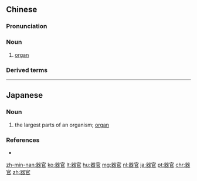 ==Chinese==
{{zh-forms}}
{{wikipedia|lang=zh}}

===Pronunciation===
{{zh-pron
|m=qìguān
|c=hei3 gun1
|mn=khì-koan
|cat=n
}}

===Noun===
{{zh-noun}}

# {{lb|zh|biology}} [[organ]]
#: {{zh-x|呼吸 器官|respiratory '''organ'''}}

===Derived terms===
{{zh-der|器官移植|消化器官}}

{{zh-cat|Intermediate}}

----

==Japanese==
{{ja-kanjitab|き|かん|yomi=on}}

===Noun===
{{ja-noun|きかん}}

# the largest parts of an organism; [[organ]]

===References===
* {{R:Shogakukan}}

[[zh-min-nan:器官]]
[[ko:器官]]
[[lt:器官]]
[[hu:器官]]
[[mg:器官]]
[[nl:器官]]
[[ja:器官]]
[[pt:器官]]
[[chr:器官]]
[[zh:器官]]